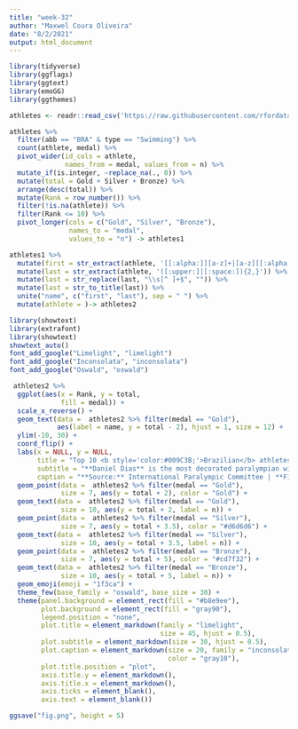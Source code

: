 ```yaml
---
title: "week-32"
author: "Maxwel Coura Oliveira"
date: "8/2/2021"
output: html_document
---
```



```r
library(tidyverse)
library(ggflags)
library(ggtext)
library(emoGG)
library(ggthemes)
```



```r
athletes <- readr::read_csv('https://raw.githubusercontent.com/rfordatascience/tidytuesday/master/data/2021/2021-08-03/athletes.csv')
```


```r
athletes %>% 
  filter(abb == "BRA" & type == "Swimming") %>% 
  count(athlete, medal) %>% 
  pivot_wider(id_cols = athlete,
              names_from = medal, values_from = n) %>% 
  mutate_if(is.integer, ~replace_na(., 0)) %>% 
  mutate(total = Gold + Silver + Bronze) %>% 
  arrange(desc(total)) %>% 
  mutate(Rank = row_number()) %>% 
  filter(!is.na(athlete)) %>% 
  filter(Rank <= 10) %>% 
  pivot_longer(cols = c("Gold", "Silver", "Bronze"), 
               names_to = "medal", 
               values_to = "n") -> athletes1
```



```r
athletes1 %>% 
  mutate(first = str_extract(athlete, '[[:alpha:]][a-z]+|[a-z][[:alpha:]]+')) %>% 
  mutate(last = str_extract(athlete, '([:upper:]|[:space:]){2,}')) %>% 
  mutate(last = str_replace(last, "\\s[^ ]+$", "")) %>% 
  mutate(last = str_to_title(last)) %>% 
  unite("name", c("first", "last"), sep = " ") %>% 
  mutate(athlete = )-> athletes2
```


```r
library(showtext)
library(extrafont)
library(showtext)
showtext_auto()
font_add_google("Limelight", "limelight")
font_add_google("Inconsolata", "inconsolata")
font_add_google("Oswald", "oswald")
```


```r
 athletes2 %>% 
  ggplot(aes(x = Rank, y = total, 
             fill = medal)) +
  scale_x_reverse() + 
  geom_text(data =  athletes2 %>% filter(medal == "Gold"),
            aes(label = name, y = total - 2), hjust = 1, size = 12) +
  ylim(-10, 30) +
  coord_flip() +
  labs(x = NULL, y = NULL,
       title = "Top 10 <b style='color:#009C3B;'>Brazilian</b> athletes at the Paralympic Swimming",
       subtitle = "**Daniel Dias** is the most decorated paralympian with **24** medals",
       caption = "**Source:** International Paralympic Committee | **Figure:** @maxwelco") +
  geom_point(data =  athletes2 %>% filter(medal == "Gold"), 
             size = 7, aes(y = total + 2), color = "Gold") +
  geom_text(data =  athletes2 %>% filter(medal == "Gold"), 
             size = 10, aes(y = total + 2, label = n)) +
  geom_point(data =  athletes2 %>% filter(medal == "Silver"), 
             size = 7, aes(y = total + 3.5), color = "#d6d6d6") +
  geom_text(data =  athletes2 %>% filter(medal == "Silver"), 
             size = 10, aes(y = total + 3.5, label = n)) +
  geom_point(data =  athletes2 %>% filter(medal == "Bronze"), 
             size = 7, aes(y = total + 5), color = "#cd7f32") +
  geom_text(data =  athletes2 %>% filter(medal == "Bronze"), 
             size = 10, aes(y = total + 5, label = n)) +
  geom_emoji(emoji = "1f3ca") +
  theme_few(base_family = "oswald", base_size = 30) +
  theme(panel.background = element_rect(fill = "#b8e9ee"),
        plot.background = element_rect(fill = "gray90"),
        legend.position = "none",
        plot.title = element_markdown(family = "limelight", 
                                      size = 45, hjust = 0.5),
        plot.subtitle = element_markdown(size = 30, hjust = 0.5),
        plot.caption = element_markdown(size = 20, family = "inconsolata", 
                                        color = "gray10"),
        plot.title.position = "plot",
        axis.title.y = element_markdown(),
        axis.title.x = element_markdown(),
        axis.ticks = element_blank(),
        axis.text = element_blank()) 

ggsave("fig.png", height = 5)
```



